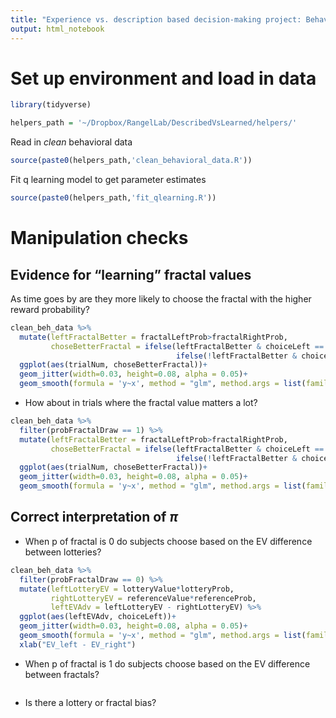 ```yaml
---
title: "Experience vs. description based decision-making project: Behavioral manipulation checks"
output: html_notebook
---
```


# Set up environment and load in data

```r
library(tidyverse)
```

```r
helpers_path = '~/Dropbox/RangelLab/DescribedVsLearned/helpers/'
```

Read in *clean* behavioral data

```r
source(paste0(helpers_path,'clean_behavioral_data.R'))
```

Fit q learning model to get parameter estimates

```r
source(paste0(helpers_path,'fit_qlearning.R'))
```

# Manipulation checks

## Evidence for "learning" fractal values

As time goes by are they more likely to choose the fractal with the higher reward probability?

```r
clean_beh_data %>%
  mutate(leftFractalBetter = fractalLeftProb>fractalRightProb,
         choseBetterFractal = ifelse(leftFractalBetter & choiceLeft == 1, 1, 
                                     ifelse(!leftFractalBetter & choiceLeft == 0, 1, 0))) %>%
  ggplot(aes(trialNum, choseBetterFractal))+
  geom_jitter(width=0.03, height=0.08, alpha = 0.05)+
  geom_smooth(formula = 'y~x', method = "glm", method.args = list(family=binomial), fullrange=TRUE)
```

- How about in trials where the fractal value matters a lot?

```r
clean_beh_data %>%
  filter(probFractalDraw == 1) %>%
  mutate(leftFractalBetter = fractalLeftProb>fractalRightProb,
         choseBetterFractal = ifelse(leftFractalBetter & choiceLeft == 1, 1, 
                                     ifelse(!leftFractalBetter & choiceLeft == 0, 1, 0))) %>%
  ggplot(aes(trialNum, choseBetterFractal))+
  geom_jitter(width=0.03, height=0.08, alpha = 0.05)+
  geom_smooth(formula = 'y~x', method = "glm", method.args = list(family=binomial), fullrange=TRUE)
```

## Correct interpretation of $\pi$

- When p of fractal is 0 do subjects choose based on the EV difference between lotteries?

```r
clean_beh_data %>% 
  filter(probFractalDraw == 0) %>%
  mutate(leftLotteryEV = lotteryValue*lotteryProb,
         rightLotteryEV = referenceValue*referenceProb,
         leftEVAdv = leftLotteryEV - rightLotteryEV) %>%
  ggplot(aes(leftEVAdv, choiceLeft))+
  geom_jitter(width=0.03, height=0.08, alpha = 0.05)+
  geom_smooth(formula = 'y~x', method = "glm", method.args = list(family=binomial), fullrange=TRUE)+
  xlab("EV_left - EV_right")
```

- When p of fractal is 1 do subjects choose based on the EV difference between fractals?

```r

```

- Is there a lottery or fractal bias?

```r

```